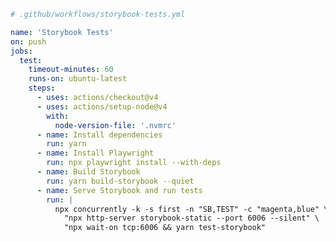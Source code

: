 ```yml
# .github/workflows/storybook-tests.yml

name: 'Storybook Tests'
on: push
jobs:
  test:
    timeout-minutes: 60
    runs-on: ubuntu-latest
    steps:
      - uses: actions/checkout@v4
      - uses: actions/setup-node@v4
        with:
          node-version-file: '.nvmrc'
      - name: Install dependencies
        run: yarn
      - name: Install Playwright
        run: npx playwright install --with-deps
      - name: Build Storybook
        run: yarn build-storybook --quiet
      - name: Serve Storybook and run tests
        run: |
          npx concurrently -k -s first -n "SB,TEST" -c "magenta,blue" \
            "npx http-server storybook-static --port 6006 --silent" \
            "npx wait-on tcp:6006 && yarn test-storybook"
```
